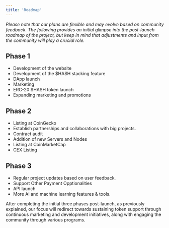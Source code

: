 ```yaml
---
title: 'Roadmap'
---
```


_Please note that our plans are flexible and may evolve based on community feedback. The following provides an initial glimpse into the post-launch roadmap of the project, but keep in mind that adjustments and input from the community will play a crucial role._

## Phase 1

- Development of the website
- Development of the $HASH stacking feature
- DApp launch
- Marketing
- ERC-20 $HASH token launch
- Expanding marketing and promotions

## Phase 2

- Listing at CoinGecko
- Establish partnerships and collaborations with big projects.
- Contract audit
- Addition of new Servers and Nodes
- Listing at CoinMarketCap
- CEX Listing

## Phase 3

- Regular project updates based on user feedback.
- Support Other Payment Opptionalities
- API launch
- More AI and machine learning features & tools.

After completing the initial three phases post-launch, as previously explained, our focus will redirect towards sustaining token support through continuous marketing and development initiatives, along with engaging the community through various programs.